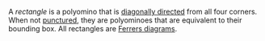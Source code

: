 A _rectangle_ is a polyomino that is [diagonally directed](/glossary/diagonally-directed) from all four corners. When not [punctured](/glossary/puncture), they are polyominoes that are equivalent to their bounding box. All rectangles are [Ferrers diagrams](/classes/ferrers-diagram).
